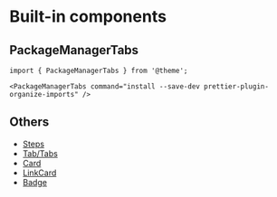 # Built-in components

## PackageManagerTabs

```mdx
import { PackageManagerTabs } from '@theme';

<PackageManagerTabs command="install --save-dev prettier-plugin-organize-imports" />
```


## Others

- [Steps](https://rspress.dev/guide/default-theme/components#steps)
- [Tab/Tabs](https://rspress.dev/guide/default-theme/components#tabtabs)
- [Card](https://rspress.dev/guide/default-theme/components#card)
- [LinkCard](https://rspress.dev/guide/default-theme/components#linkcard)
- [Badge](https://rspress.dev/guide/default-theme/components#badge)
